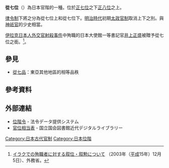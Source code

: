 '''從七位'''（{{jpn|j=従七位|hg=じゅしちい}}）為日本官階的一種。位於[[正七位|正七位]]之下[[正八位|正八位]]之上。

[[律令制|律令制]]下將之分為從七位上和從七位下。[[明治時代|明治時代]]初期[[太政官制|太政官制]]取消上下之別。與[[神祇官|神祇官]]的少史相當。

[[伊拉克日本人外交官射殺事件|伊拉克日本人外交官射殺事件]]中殉職的日本大使館一等書記官[[井上正盛|井上正盛]]被贈予從七位之銜。<ref>[http://www.mofa.go.jp/mofaj/press/release/15/rls_1205a.html イラクでの殉職者に対する叙位・叙勲について] {{Wayback|url=http://www.mofa.go.jp/mofaj/press/release/15/rls_1205a.html |date=20211115015650 }}（2003年（[[平成|平成]]15年）12月5日）、外務省。</ref>。
==參見==
*[[從七品|從七品]]：東亞其他地區的相等品秩

== 參考資料 ==
{{reflist}}

==外部連結 ==
* [https://web.archive.org/web/20080619092936/http://law.e-gov.go.jp/htmldata/T15/T15CO325.html 位階令] {{ja icon}} - 法令データ提供システム
* [http://kindai.ndl.go.jp/BIImgFrame.php?JP_NUM=40022968&VOL_NUM=00004&KOMA=168&ITYPE=0 官位相当表] {{ja icon}} - 国立国会図書館近代デジタルライブラリー


{{日本品秩}}

[[Category:日本古代官制|Category:日本古代官制]]
[[Category:日本位階|Category:日本位階]]